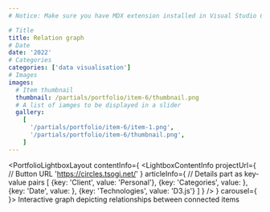 ```yaml
---
# Notice: Make sure you have MDX extension installed in Visual Studio Code to see syntax highlighting

# Title
title: Relation graph
# Date
date: '2022'
# Categories
categories: ['data visualisation']
# Images
images:
  # Item thumbnail
  thumbnail: /partials/portfolio/item-6/thumbnail.png
  # A list of iamges to be displayed in a slider
  gallery:
    [
      '/partials/portfolio/item-6/item-1.png',
      '/partials/portfolio/item-6/thumbnail.png',
    ]
---
```

<PortfolioLightboxLayout
  contentInfo={
    <LightboxContentInfo
      projectUrl={
        // Button URL
        'https://circles.tsogi.net/'
      }
      articleInfo={
        // Details part as key-value pairs
        [
          {key: 'Client', value: 'Personal'},
          {key: 'Categories', value: <CategoriesToText />},
          {key: 'Date', value: <DateToText />},
          {key: 'Technologies', value: 'D3.js'}
        ]
      }
    />
  }
  carousel={
    <LightboxCarousel />
}>
Interactive graph depicting relationships between connected items
</PortfolioLightboxLayout>
